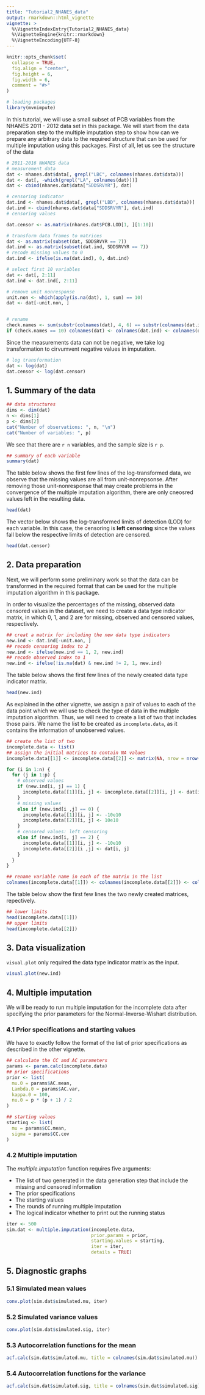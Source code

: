 ```yaml
---
title: "Tutorial2_NHANES_data"
output: rmarkdown::html_vignette
vignette: >
  %\VignetteIndexEntry{Tutorial2_NHANES_data}
  %\VignetteEngine{knitr::rmarkdown}
  %\VignetteEncoding{UTF-8}
---
```


```r
knitr::opts_chunk$set(
  collapse = TRUE,
  fig.align = "center",
  fig.height = 6,
  fig.width = 6,
  comment = "#>"
)
```

```r
# loading packages
library(mvnimpute)
```

In this tutorial, we will use a small subset of PCB variables from the NHANES 2011 - 2012 data set in this package. We will start from the data preparation step to the multiple imputation step to show how can we prepare any arbitrary data to the required structure that can be used for multiple imputation using this packages. First of all, let us see the structure of the data

```r
# 2011-2016 NHANES data
# measurement data
dat <- nhanes.dat$data[, grepl("LBC", colnames(nhanes.dat$data))]
dat <- dat[, -which(grepl("LA", colnames(dat)))]
dat <- cbind(nhanes.dat$data["SDDSRVYR"], dat)

# censoring indicator
dat.ind <- nhanes.dat$data[, grepl("LBD", colnames(nhanes.dat$data))]
dat.ind <- cbind(nhanes.dat$data["SDDSRVYR"], dat.ind)
# censoring values

dat.censor <- as.matrix(nhanes.dat$PCB.LOD[1, ][1:10])

# transform data frames to matrices
dat <- as.matrix(subset(dat, SDDSRVYR == 7))
dat.ind <- as.matrix(subset(dat.ind, SDDSRVYR == 7))
# recode missing values to 0
dat.ind <- ifelse(is.na(dat.ind), 0, dat.ind)

# select first 10 variables
dat <- dat[, 2:11]
dat.ind <- dat.ind[, 2:11]

# remove unit nonresponse
unit.non <- which(apply(is.na(dat), 1, sum) == 10)
dat <- dat[-unit.non, ]


# rename 
check.names <- sum(substr(colnames(dat), 4, 6) == substr(colnames(dat.ind), 4, 6) & substr(colnames(dat), 4, 6) == substr(colnames(dat.censor), 4, 6))
if (check.names == 10) colnames(dat) <- colnames(dat.ind) <- colnames(dat.censor) <- paste0("PCB", substr(colnames(dat), 4, 6))
```

Since the measurements data can not be negative, we take log transformation to cirvumvent negative values in imputation.

```r
# log transformation
dat <- log(dat)
dat.censor <- log(dat.censor)
```

## 1. Summary of the data

```r
## data structures
dims <- dim(dat)
n <- dims[1]
p <- dims[2]
cat("Number of observations: ", n, "\n")
cat("Number of variables: ", p)
```
We see that there are `r n` variables, and the sample size is `r p`.

```r
## summary of each variable
summary(dat)
```

The table below shows the first few lines of the log-transformed data, we observe that the missing values are all from unit-nonrepsonse. After removing those unit-nonresponse that may create problems in the convergence of the multiple imputation algorithm, there are only cneosred values left in the resulting data.

```r
head(dat)
```

The vector below shows the log-transformed limits of detection (LOD) for each variable. In this case, the censoring is **left censoring** since the values fall below the respective limits of detection are censored.

```r
head(dat.censor)
```

## 2. Data preparation

Next, we will perform some preliminary work so that the data can be transformed in the required format that can be used for the multiple imputation algorithm in this package.

In order to visualize the percentages of the missing, observed data censored values in the dataset, we need to create a data type indicator matrix, in which 0, 1, and 2 are for missing, observed and censored values, respectively.

```r
## creat a matrix for including the new data type indicators
new.ind <- dat.ind[-unit.non, ]
## recode censoring index to 2
new.ind <- ifelse(new.ind == 1, 2, new.ind)
## recode observed index to 1
new.ind <- ifelse(!is.na(dat) & new.ind != 2, 1, new.ind)
```

The table below shows the first few lines of the newly created data type indicator matrix.

```r
head(new.ind)
```

As explained in the other vignette, we assign a pair of values to each of the data point which we will use to check the type of data in the multiple imputation algorithm. Thus, we will need to create a list of two that includes those pairs. We name the list to be created as `incomplete.data`, as it contains the information of unobserved values.

```r
## create the list of two 
incomplete.data <- list()
## assign the initial matrices to contain NA values
incomplete.data[[1]] <- incomplete.data[[2]] <- matrix(NA, nrow = nrow(new.ind), ncol = ncol(new.ind))

for (i in 1:n) {
  for (j in 1:p) {
    # observed values
    if (new.ind[i, j] == 1) {
      incomplete.data[[1]][i, j] <- incomplete.data[[2]][i, j] <- dat[i, j]
    }
    # missing values
    else if (new.ind[i ,j] == 0) {
      incomplete.data[[1]][i, j] <- -10e10
      incomplete.data[[2]][i, j] <- 10e10
    }
    # censored values: left censoring
    else if (new.ind[i, j] == 2) {
      incomplete.data[[1]][i, j] <- -10e10
      incomplete.data[[2]][i ,j] <- dat[i, j]
    }
  }
}

## rename variable name in each of the matrix in the list
colnames(incomplete.data[[1]]) <- colnames(incomplete.data[[2]]) <- colnames(dat)
```

The table below show the first few lines the two newly created matrices, repectively.

```r
## lower limits
head(incomplete.data[[1]])
## upper limits
head(incomplete.data[[2]])
```

## 3. Data visualization

`visual.plot` only required the data type indicator matrix as the input.

```r
visual.plot(new.ind)
```

## 4. Multiple imputation

We will be ready to run multiple imputation for the incomplete data after specifying the prior parameters for the Normal-Inverse-Wishart distribution.

### 4.1 Prior specifications and starting values

We have to exactly follow the format of the list of prior specifications as described in the other vignette.

```r
## calculate the CC and AC parameters
params <- param.calc(incomplete.data)
## prior specifications
prior <- list(
  mu.0 = params$AC.mean,
  Lambda.0 = params$AC.var,
  kappa.0 = 100,
  nu.0 = p * (p + 1) / 2
)

## starting values
starting <- list(
  mu = params$CC.mean,
  sigma = params$CC.cov
)
```

### 4.2 Multiple imputation

The *multiple.imputation* function requires five arguments:

+ The list of two generated in the data generation step that include the missing and censored information
+ The prior specifications
+ The starting values
+ The rounds of running multiple imputation
+ The logical indicator whether to print out the running status

```r
iter <- 500
sim.dat <- multiple.imputation(incomplete.data,
                               prior.params = prior, 
                               starting.values = starting, 
                               iter = iter, 
                               details = TRUE)
```

## 5. Diagnostic graphs

### 5.1 Simulated mean values

```r
conv.plot(sim.dat$simulated.mu, iter)
```

### 5.2 Simulated variance values

```r
conv.plot(sim.dat$simulated.sig, iter)
```

### 5.3 Autocorrelation functions for the mean

```r
acf.calc(sim.dat$simulated.mu, title = colnames(sim.dat$simulated.mu))
```

### 5.4 Autocorrelation functions for the variance

```r
acf.calc(sim.dat$simulated.sig, title = colnames(sim.dat$simulated.sig))
```
